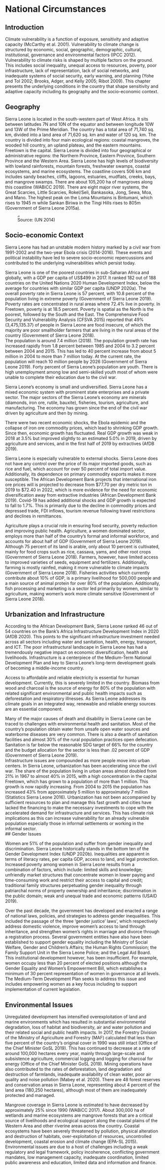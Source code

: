 # National Circumstances


## Introduction 

Climate vulnerability is a function of exposure, sensitivity and adaptive capacity  (McCarthy et al. 2001). Vulnerability to climate change is structured by economic, social, geographic, demographic, cultural, institutional, governance and environmental factors (IPCC 2012).  Vulnerability to climate risks is shaped by multiple factors on the ground.  This includes social inequality, unequal access to resources, poverty, poor infrastructure, lack of representation, lack of social networks, and inadequate systems of social security, early warning, and planning (Yohe and Tol 2002; Brooks, Adger, and Kelly 2005; Ribot 2009). This chapter presents the underlying conditions in the country that shape sensitivity and adaptive capacity including its geography and the socio-economic context. 

## Geography 

Sierra Leone is located in the south-western part of West Africa. It sits between latitudes 7N and 10N of the equator and between longitude 10W and 13W of the Prime Meridian. The country has a total area of 71,740 sq. km, divided into a land area of 71,620 sq. km and water of 120 sq. km. The country is divided into four main ecological regions: coastal mangroves, the wooded hill country, an upland plateau, and the eastern mountains.
Freetown is the capital. Sierra Leone is divided into four geographical or administrative regions: the Northern Province, Eastern Province, Southern Province and the Western Area. Sierra Leone has high levels of biodiversity with lowland rainforests, mountain forests, freshwater swamps, coastal ecosystems, and marine ecosystems. The coastline covers 506 km and includes sandy beaches, cliffs, lagoons, estuaries, mudflats, creeks, bays, and mangrove swamps. There are about 105,200 ha of mangroves along this coastline (WABiCC 2019).  There are eight major river systems, the Great Scarcies, Little Scarcies, Rokel/Seli, Bankasoka, Jong, Sewa, Moa, and Mano. The highest peak on the Loma Mountains is Bintumani, which rises to 1945 m while Sankan Biriwa in the Tingi Hills rises to 805m (Government of Sierra Leone 2015a). 

![Source: (UN 2014)](images/sl_geography.png){width=7}

## Socio-economic Context 

Sierra Leone has had an unstable modern history marked by a civil war from 1991-2002 and the two-year Ebola crisis (2014-2016). These events and political instability have led to severe socio-economic repercussions and contributed to the underlying vulnerabilities which persist today.   

Sierra Leone is one of the poorest countries in sub-Saharan Africa and globally, with a GDP per capita of US$499 in 2017. It ranked 182 out of 188 countries on the United Nations 2020 Human Development Index, below the average for countries with similar GDP per capita (UNDP 2020a). The overall poverty rate in Sierra Leone is 57 percent, with 10.8 percent of the population living in extreme poverty (Government of Sierra Leone 2019). Poverty rates are concentrated in rural areas where 72.4% live in poverty. In Freetown, poverty is at 18.5 percent. Poverty is spatial as the North is the poorest, followed by the South and the East. The Comprehensive Food Security and Vulnerability Analysis (CFSVA 2015) reported that 49% (3,475,135.37) of people in Sierra Leone are food insecure, of which the majority are poor smallholder farmers that are living in the rural areas of the country (Government of Sierra Leone 2018).  
The population is around 7.4 million (2018). The population growth rate has increased rapidly from 1.8 percent between 1985 and 2004 to 3.2 percent between 2004 and 2015. This has led to 40 percent increase from about 5 million in 2004 to more than 7 million today. At the current rate, the population will reach 10 million people by 2026 (Government of Sierra Leone 2019). Forty percent of Sierra Leone’s population are youth. There is high unemployment among low and semi-skilled youth most of whom were unable to complete their education due to the civil war.   

Sierra Leone’s economy is small and undiversified. Sierra Leone has a mixed economic system with prominent state enterprises and a private sector. The major sectors of the Sierra Leone’s economy are minerals (diamonds, iron ore, rutile, bauxite), fisheries, tourism, agriculture, and manufacturing. The economy has grown since the end of the civil war driven by agriculture and then by mining.   

There were two recent economic shocks, the Ebola epidemic and the collapse of iron ore commodity prices, which lead to shrinking GDP growth.  Since then, economic growth has fluctuated. Real GDP growth was weak in 2018 at 3.5% but improved slightly to an estimated 5.0% in 2019, driven by agriculture and services, and in the first half of 2019 by extractives (AfDB 2019).   

Sierra Leone is especially vulnerable to external shocks. Sierra Leone does not have any control over the price of its major imported goods, such as rice and fuel, which account for over 50 percent of total import value. Additionally, its dependence on primary commodity exports makes it more susceptible. The African Development Bank projects that international iron ore prices will is projected to decrease from $77.70 per dry metric ton in 2019 to $72.40 in 2022, which is more evidence for the need for economic diversification away from extractive industries (African Development Bank 2019). Covid-19 has added additional shocks and GDP growth is expected to fall to 1.7%. This is primarily due to the decline in commodity prices and depressed trade, FDI inflows, tourism revenue following travel restrictions and declines in remittances.   

Agriculture plays a crucial role in ensuring food security, poverty reduction and improving public health. Agriculture, a women dominated sector, employs more than half of the country’s formal and informal workforce, and accounts for about half of GDP (Government of Sierra Leone 2019). Although 75 percent of its land is arable, only about 10 percent is cultivated, mainly for food crops such as rice, cassava, yams, and other root crops (Government of Sierra Leone 2018). Farmers, however, have limited access to improved varieties of seeds, equipment and fertilizers. Additionally, farming is mostly rainfed, making it more vulnerable to climate impacts (Government of Sierra Leone 2018). Fisheries activities which currently contribute about 10% of GDP, is a primary livelihood for 500,000 people and a main source of animal protein for over 80% of the population. Additionally, fish processing and marketing is a sector led primarily by women, similar to agriculture, making women’s work more climate sensitive (Government of Sierra Leone 2018).  

## Urbanization and Infrastructure 

According to the African Development Bank, Sierra Leone ranked 46 out of 54 countries on the Bank’s Africa Infrastructure Development Index in 2020 (AfDB 2020). This points to the significant infrastructure investment needed across all sectors including water and sanitation, health, energy, transport, and ICT. The poor infrastructural landscape in Sierra Leone has had a tremendously negative impact on economic diversification, health and livelihoods. Infrastructure is a centerpiece of the Medium-Term National Development Plan and key to Sierra Leone’s long-term development goals of becoming a middle-income country.   

Access to affordable and reliable electricity is essential for human development. Currently, this is severely limited in the country. Biomass from wood and charcoal is the source of energy for 80% of the population with related significant environmental and public health impacts such as deforestation and respiratory illnesses.  As Sierra Leone addresses its climate goals in an integrated way, renewable and reliable energy sources are an essential component.   

Many of the major causes of death and disability in Sierra Leone can be traced to challenges with environmental health and sanitation. Most of the country’s population obtain water from  unsafe open water sources and waterborne diseases are very common. There is also a dearth of sanitation facilities and almost 30% of the rural population practices open defecation. Sanitation is far below the reasonable SDG target of 66% for the country and the budget allocation for the sector is less than .02 percent of GDP (Government of Sierra Leone 2019).  
Infrastructure issues are compounded as more people move into urban centers. In Sierra Leone, urbanization has been accelerating since the civil war. The share of the population living in urban areas almost doubled from 21% in 1967 to almost 40% in 2015, with a high concentration in the capital Freetown, which has grown to a population of more than 1 million. This growth is now rapidly increasing. From 2004 to 2015 the population has increased 43% from approximately 5 million to approximately 7 million (Statistics Sierra Leone 2016). Urbanization has not been accompanied by sufficient resources to plan and manage this fast growth and cities have lacked the financing to make the necessary investments to cope with the accelerated demand for infrastructure and services. This has climate risk implications as this can increase vulnerability for an already vulnerable population especially those in informal settlements or working in the informal sector.  
## Gender Issues  

Women are 51% of the population and suffer from gender inequality and discrimination. Sierra Leone historically stands in the bottom ten of the Gender Development Index (UNDP 2020b). Inequalities are apparent in terms of literacy rates, per capita GDP, access to land, and legal protection. Increased poverty among women in Sierra Leone results from a combination of factors, which include: limited skills and knowledge; unfriendly market structures that concentrate women in lower paying and time-consuming work and restrict their access to capital and credit; traditional family structures perpetuating gender inequality through patriarchal norms of property ownership and inheritance; discrimination in the public domain; weak and unequal trade and economic patterns (USAID 2019).   

Over the past decade, the government has developed and enacted a range of national laws, policies, and strategies to address gender inequalities. This included the passage of the three ‘gender justice’ laws’, which respectively address domestic violence, improve women’s access to land through inheritance, and strengthen women’s rights in marriage and divorce through a registration process. Several government entities have also have been established to support gender equality including the Ministry of Social Welfare, Gender and Children’s Affairs; the Human Rights Commission; the Family Support Unit in the Sierra Leone Police; and the Legal Aid Board. This institutional development however, has been insufficient. For example, women occupy less than 20 percent of elected positions although the Gender Equality and Women’s Empowerment Bill, which establishes a minimum of 30 percent representation of women in governance at all levels. The Medium-Term Development Plan seeks to address this issue and includes empowering women as a key focus including to support implementation of current legislation.   

## Environmental Issues  

Unregulated development has intensified overexploitation of land and marine environments which has resulted in substantial environmental degradation, loss of habitat and biodiversity, air and water pollution and their related social and public health impacts. In 2017, the Forestry Division of the Ministry of Agriculture and Forestry (MAF) calculated that less than five percent of the country’s original cover in 1990 was still intact (Office of the Chief Minister GoSL 2019). This has continued to decrease at a rate of around 100,000 hectares every year, mainly through large-scale and subsistence agriculture, commercial logging and logging for charcoal for energy (Office of the Chief Minister GoSL 2019). Mining operations have also contributed to the rates of deforestation, land degradation and destruction of farmlands, inadequate availability of clean water, poor air quality and noise pollution (Mabey et al. 2020). There are 48 forest reserves and conservation areas in Sierra Leone, representing about 4 percent of the land area (180,250 hectares), although most of them are inadequately protected and managed.  

Mangrove coverage in Sierra Leone is estimated to have decreased by approximately 25% since 1990 (WABiCC 2017). About 300,000 ha of wetlands and marine ecosystems are mangrove forests that are a critical source of livelihoods and ecological support along the coastal plains of the Western Area and other riverine areas across the country. Coastal ecosystems have been severely threatened by pollution, physical alteration and destruction of habitats, over-exploitation of resources, uncontrolled development, coastal erosion and climate change (EPA-SL 2015). Environmental issues are due to a host of challenges including a weak regulatory and legal framework, policy incoherence, conflicting government mandates, low management capacity, inadequate coordination, limited public awareness and education, limited data and information and finance.  
